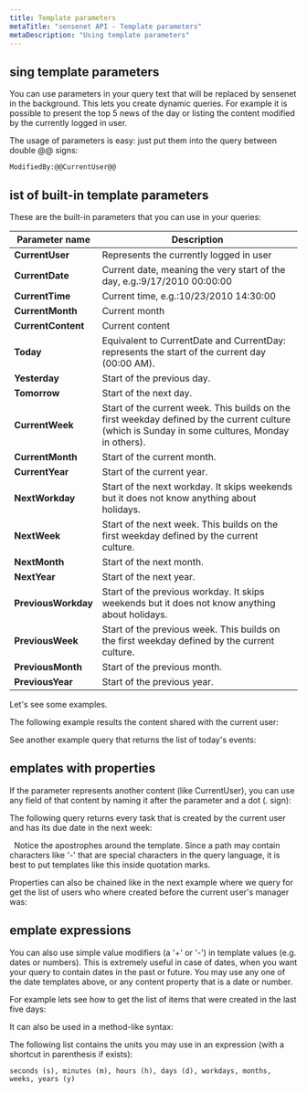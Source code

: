 ```yaml
---
title: Template parameters
metaTitle: "sensenet API - Template parameters"
metaDescription: "Using template parameters"
---
```


## sing template parameters

You can use parameters in your query text that will be replaced by sensenet in the background. This lets you create dynamic queries. For example it is possible to present the top 5 news of the day or listing the content modified by the currently logged in user.

The usage of parameters is easy: just put them into the query between double @@ signs:

```ModifiedBy:@@CurrentUser@@```

## ist of built-in template parameters

These are the built-in parameters that you can use in your queries:

| Parameter name | Description |
| -------------- | ----------- |
| **CurrentUser** | Represents the currently logged in user |
| **CurrentDate** | Current date, meaning the very start of the day, e.g.:9/17/2010 00:00:00 |
| **CurrentTime** | Current time, e.g.:10/23/2010 14:30:00 |
| **CurrentMonth** |	Current month |
| **CurrentContent** |	Current content |
| **Today**	| Equivalent to CurrentDate and CurrentDay: represents the start of the current day (00:00 AM). |
| **Yesterday**	| Start of the previous day. |
| **Tomorrow**	| Start of the next day. |
| **CurrentWeek**	| Start of the current week. This builds on the first weekday defined by the current culture (which is Sunday in some cultures, Monday in others). |
| **CurrentMonth**	| Start of the current month. |
| **CurrentYear**	| Start of the current year. |
| **NextWorkday**	| Start of the next workday. It skips weekends but it does not know anything about holidays. |
| **NextWeek**	| Start of the next week. This builds on the first weekday defined by the current culture. |
| **NextMonth**	| Start of the next month. |
| **NextYear**	| Start of the next year. |
| **PreviousWorkday**	| Start of the previous workday. It skips weekends but it does not know anything about holidays. |
| **PreviousWeek**	| Start of the previous week. This builds on the first weekday defined by the current culture. |
| **PreviousMonth**	| Start of the previous month. |
| **PreviousYear**	| Start of the previous year. |

Let's see some examples.

The following example results the content shared with the current user:

<tab category="querying" article="query-template-parameters" example="sharedWithCurrentUser" />

See another example query that returns the list of today's events:

<tab category="querying" article="query-template-parameters" example="todaysEvents" />

## emplates with properties

If the parameter represents another content (like CurrentUser), you can use any field of that content by naming it after the parameter and a dot (. sign):

The following query returns every task that is created by the current user and has its due date in the next week:

<tab category="querying" article="query-template-parameters" example="nextWeekTasksOfAUser" />
&nbsp;
<note severity="info">
Notice the apostrophes around the template. Since a path may contain characters like '-' that are special characters in the query language, it is best to put templates like this inside quotation marks.
</note>

Properties can also be chained like in the next example where we query for get the list of users who where created before the current user's manager was:

<tab category="querying" article="query-template-parameters" example="chainingProperties" />

## emplate expressions

You can also use simple value modifiers (a '+' or '-') in template values (e.g. dates or numbers). This is extremely useful in case of dates, when you want your query to contain dates in the past or future. You may use any one of the date templates above, or any content property that is a date or number.

For example lets see how to get the list of items that were created in the last five days:

<tab category="querying" article="query-template-parameters" example="template-expressions" />

It can also be used in a method-like syntax:

<tab category="querying" article="query-template-parameters" example="template-expressions-methodlike" />

The following list contains the units you may use in an expression (with a shortcut in parenthesis if exists):

```seconds (s), minutes (m), hours (h), days (d), workdays, months, weeks, years (y)```
